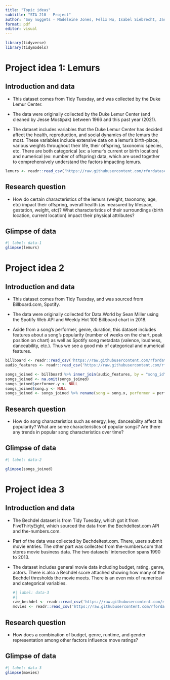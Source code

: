 ```yaml
---
title: "Topic ideas"
subtitle: "STA 210 - Project"
author: "Soy nuggets - Madeleine Jones, Felix Hu, Isabel Siebrecht, Jason Yang"
format: pdf
editor: visual
---
```


```r
library(tidyverse)
library(tidymodels)
```

# Project idea 1: Lemurs

## Introduction and data

-   This dataset comes from Tidy Tuesday, and was collected by the Duke Lemur Center.

-   The data were originally collected by the Duke Lemur Center (and cleaned by Jesse Mostipak) between 1966 and this past year (2021).

-   The dataset includes variables that the Duke Lemur Center has decided affect the health, reproduction, and social dynamics of the lemurs the most. These variables include extensive data on a lemur's birth-place, various weights throughout their life, their offspring, taxonomic species, etc. There are both categorical (ex: a lemur's current or birth location) and numerical (ex: number of offspring) data, which are used together to comprehensively understand the factors impacting lemurs.

```r
lemurs <- readr::read_csv('https://raw.githubusercontent.com/rfordatascience/tidytuesday/master/data/2021/2021-08-24/lemur_data.csv')

```

## Research question

-   How do certain characteristics of the lemurs (weight, taxonomy, age, etc) impact their offspring, overall health (as measured by lifespan, gestation, weight, etc)? What characteristics of their surroundings (birth location, current location) impact their physical attributes?

## Glimpse of data

```r
#| label: data-1
glimpse(lemurs)

```

\pagebreak

# Project idea 2

## Introduction and data

-   This dataset comes from Tidy Tuesday, and was sourced from Billboard.com, Spotify.

-   The data were originally collected for Data.World by Sean Miller using the Spotify Web API and Weekly Hot 100 Billboard chart in 2018.

-   Aside from a song's performer, genre, duration, this dataset includes features about a song's popularity (number of weeks on the chart, peak position on chart) as well as Spotify song metadata (valence, loudness, danceability, etc.). Thus we see a good mix of categorical and numerical features.

```r
billboard <- readr::read_csv('https://raw.githubusercontent.com/rfordatascience/tidytuesday/master/data/2021/2021-09-14/billboard.csv')
audio_features <- readr::read_csv('https://raw.githubusercontent.com/rfordatascience/tidytuesday/master/data/2021/2021-09-14/audio_features.csv')
```

```r

songs_joined <- billboard %>% inner_join(audio_features, by = "song_id")
songs_joined <- na.omit(songs_joined)
songs_joined$performer.y <- NULL
songs_joined$song.y <- NULL
songs_joined <- songs_joined %>% rename(song = song.x, performer = performer.x)
```

## Research question

-   How do song characteristics such as energy, key, danceability affect its popularity? What are some characteristics of popular songs? Are there any trends in popular song characteristics over time?

## Glimpse of data

```r
#| label: data-2

glimpse(songs_joined)
```

\pagebreak

# Project idea 3

## Introduction and data

-   The Bechdel dataset is from Tidy Tuesday, which got it from FiveThirtyEight, which sourced the data from the Bechdeltest.com API and the-numbers.com.

-   Part of the data was collected by Bechdeltest.com. There, users submit movie entries. The other part was collected from the-numbers.com that stores movie business data. The two datasets' intersection spans 1990 to 2013.

-   The dataset includes general movie data including budget, rating, genre, actors. There is also a Bechdel score attached showing how many of the Bechdel thresholds the movie meets. There is an even mix of numerical and categorical variables.

    ```r
    #| label: data-3
    #| 
    raw_bechdel <- readr::read_csv('https://raw.githubusercontent.com/rfordatascience/tidytuesday/master/data/2021/2021-03-09/raw_bechdel.csv')
    movies <- readr::read_csv('https://raw.githubusercontent.com/rfordatascience/tidytuesday/master/data/2021/2021-03-09/movies.csv')
    ```

## Research question

-   How does a combination of budget, genre, runtime, and gender representation among other factors influence move ratings?

## Glimpse of data

```r
#| label: data-3
glimpse(movies)

```
